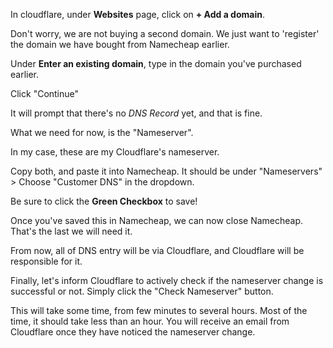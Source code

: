 
In cloudflare, under **Websites** page, click on **+ Add a domain**.

Don't worry, we are not buying a second domain. We just want to 'register' the domain we have bought from Namecheap earlier.

Under **Enter an existing domain**, type in the domain you've purchased earlier.

Click "Continue"

<ImagePreview
  originalSrc="/module-2/deploy/step-5_01.png"
  previewSrc="/module-2/deploy/step-5_01.png"
  alt="Result of ssh"
/>

It will prompt that there's no _DNS Record_ yet, and that is fine.

What we need for now, is the "Nameserver".

<ImagePreview
  originalSrc="/module-2/deploy/step-5_02.png"
  previewSrc="/module-2/deploy/step-5_02.png"
  alt="Result of ssh"
/>

In my case, these are my Cloudflare's nameserver.

Copy both, and paste it into Namecheap. It should be under "Nameservers" > Choose "Customer DNS" in the dropdown.

Be sure to click the **Green Checkbox** to save!

<ImagePreview
  originalSrc="/module-2/deploy/step-5_03.png"
  previewSrc="/module-2/deploy/step-5_03.png"
  alt="Result of ssh"
/>

Once you've saved this in Namecheap, we can now close Namecheap. That's the last we will need it.

From now, all of DNS entry will be via Cloudflare, and Cloudflare will be responsible for it.

Finally, let's inform Cloudflare to actively check if the nameserver change is successful or not. Simply click the "Check Nameserver" button.

<ImagePreview
  originalSrc="/module-2/deploy/step-5_03.png"
  previewSrc="/module-2/deploy/step-5_03.png"
  alt="Result of ssh"
/>

This will take some time, from few minutes to several hours. Most of the time, it should take less than an hour. You will receive an email from Cloudflare once they have noticed the nameserver change.

<Alert
  title="Careful"
  message="You will need to copy exactly both nameservers from Cloudflare into Namecheap. Otherwise you will be locked out of your own domain, which is not what we want at all."
/>
